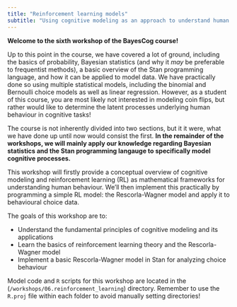 ```yaml
---
title: "Reinforcement learning models"
subtitle: "Using cognitive modeling as an approach to understand human behaviour"
---
```


**Welcome to the sixth workshop of the BayesCog course!**

Up to this point in the course, we have covered a lot of ground, including the basics of probability, Bayesian statistics (and why it *may* be preferable to frequentist methods), a basic overview of the Stan programming language, and how it can be applied to model data. We have practically done so using multiple statistical models, including the binomial and Bernoulli choice models as well as linear regression. However, as a student of this course, you are most likely not interested in modeling coin flips, but rather would like to determine the latent processes underlying human behaviour in cognitive tasks!

The course is not inherently divided into two sections, but it it were, what we have done up until now would consist the first. **In the remainder of the workshops, we will mainly apply our knowledge regarding Bayesian statistics and the Stan programming langauge to specifically model cognitive processes.**

This workshop will firstly provide a conceptual overview of cognitive modeling and reinforcement learning (RL) as mathematical frameworks for understanding human behaviour. We'll then implement this practically by programming a simple RL model: the Rescorla-Wagner model and apply it to behavioural choice data.

The goals of this workshop are to:

- Understand the fundamental principles of cognitive modeling and its applications
- Learn the basics of reinforcement learning theory and the Rescorla-Wagner model
- Implement a basic Rescorla-Wagner model in Stan for analyzing choice behaviour

:::{.callout-note title="Working directory for this workshop"}
Model code and `R` scripts for this workshop are located in the (`/workshops/06.reinforcement_learning`) directory. Remember to use the `R.proj` file within each folder to avoid manually setting directories!
:::


